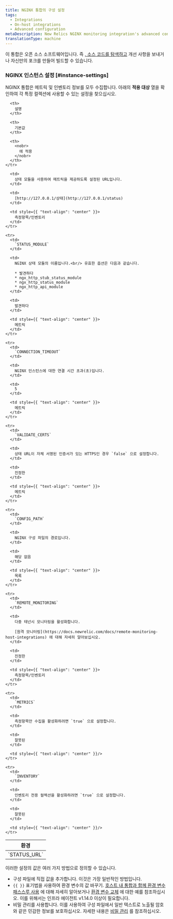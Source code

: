 ```yaml
---
title: NGINX 통합의 구성 설정
tags:
  - Integrations
  - On-host integrations
  - Advanced configuration
metaDescription: New Relics NGINX monitoring integration's advanced configuration
translationType: machine
---
```


이 통합은 오픈 소스 소프트웨어입니다. 즉 [, 소스 코드를 탐색하고](https://github.com/newrelic/nri-nginx) 개선 사항을 보내거나 자신만의 포크를 만들어 빌드할 수 있습니다.

### NGINX 인스턴스 설정 [#instance-settings]

NGINX 통합은 메트릭 및 인벤토리 정보를 모두 수집합니다. 아래의 **적용 대상** 열을 확인하여 각 특정 컬렉션에 사용할 수 있는 설정을 찾으십시오.

<table>
  <thead>
    <tr>
      <th style={{ width: "200px" }}>
        환경
      </th>

      <th>
        설명
      </th>

      <th>
        기본값
      </th>

      <th>
        <nobr>
          에 적용
        </nobr>
      </th>
    </tr>
  </thead>

  <tbody>
    <tr>
      <td>
        `STATUS_URL`
      </td>

      <td>
        상태 모듈을 사용하여 메트릭을 제공하도록 설정된 URL입니다.
      </td>

      <td>
        [http://127.0.0.1/상태](http://127.0.0.1/status)
      </td>

      <td style={{ "text-align": "center" }}>
        측정항목/인벤토리
      </td>
    </tr>

    <tr>
      <td>
        `STATUS_MODULE`
      </td>

      <td>
        NGINX 상태 모듈의 이름입니다.<br/> 유효한 옵션은 다음과 같습니다.

        * 발견하다
        * ngx_http_stub_status_module
        * ngx_http_status_module
        * ngx_http_api_module
      </td>

      <td>
        발견하다
      </td>

      <td style={{ "text-align": "center" }}>
        메트릭
      </td>
    </tr>

    <tr>
      <td>
        `CONNECTION_TIMEOUT`
      </td>

      <td>
        NGINX 인스턴스에 대한 연결 시간 초과(초)입니다.
      </td>

      <td>
        5
      </td>

      <td style={{ "text-align": "center" }}>
        메트릭
      </td>
    </tr>

    <tr>
      <td>
        `VALIDATE_CERTS`
      </td>

      <td>
        상태 URL이 자체 서명된 인증서가 있는 HTTPS인 경우 `false` 으로 설정합니다.
      </td>

      <td>
        진정한
      </td>

      <td style={{ "text-align": "center" }}>
        메트릭
      </td>
    </tr>

    <tr>
      <td>
        `CONFIG_PATH`
      </td>

      <td>
        NGINX 구성 파일의 경로입니다.
      </td>

      <td>
        해당 없음
      </td>

      <td style={{ "text-align": "center" }}>
        목록
      </td>
    </tr>

    <tr>
      <td>
        `REMOTE_MONITORING`
      </td>

      <td>
        다중 테넌시 모니터링을 활성화합니다.

        [원격 모니터링](https://docs.newrelic.com/docs/remote-monitoring-host-integrations) 에 대해 자세히 알아보십시오.
      </td>

      <td>
        진정한
      </td>

      <td style={{ "text-align": "center" }}>
        측정항목/인벤토리
      </td>
    </tr>

    <tr>
      <td>
        `METRICS`
      </td>

      <td>
        측정항목만 수집을 활성화하려면 `true` 으로 설정합니다.
      </td>

      <td>
        잘못된
      </td>

      <td style={{ "text-align": "center" }}/>
    </tr>

    <tr>
      <td>
        `INVENTORY`
      </td>

      <td>
        인벤토리 전용 컬렉션을 활성화하려면 `true` 으로 설정합니다.
      </td>

      <td>
        잘못된
      </td>

      <td style={{ "text-align": "center" }}/>
    </tr>
  </tbody>
</table>

이러한 설정의 값은 여러 가지 방법으로 정의할 수 있습니다.

* 구성 파일에 직접 값을 추가합니다. 이것은 가장 일반적인 방법입니다.
* `{{ }}` 표기법을 사용하여 환경 변수의 값 바꾸기. [호스트 내 통합과 함께 환경 변수 패스스루 사용](/docs/infrastructure/install-infrastructure-agent/configuration/configure-infrastructure-agent/#passthrough) 에 대해 자세히 알아보거나 [환경 변수 교체](/docs/infrastructure/host-integrations/host-integrations-list/elasticsearch/elasticsearch-integration#envvar-replacement) 에 대한 예를 참조하십시오. <Callout variant="important">이를 위해서는 인프라 에이전트 v1.14.0 이상이 필요합니다.</Callout>
* 비밀 관리를 사용합니다. 이를 사용하여 구성 파일에서 일반 텍스트로 노출될 암호와 같은 민감한 정보를 보호하십시오. 자세한 내용은 [비밀 관리](/docs/integrations/host-integrations/installation/secrets-management) 를 참조하십시오.